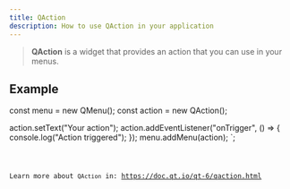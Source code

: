 ```yaml
---
title: QAction
description: How to use QAction in your application
---
```



> **QAction** is a widget that provides an action that you can use in your menus.

## Example


const menu = new QMenu();
const action = new QAction();

action.setText("Your action");
action.addEventListener("onTrigger", () => {
    console.log("Action triggered");
});
menu.addMenu(action);
`;

<Code code={qActionExample} title='example_action.ts' lang='ts' />

Learn more about `QAction` in: https://doc.qt.io/qt-6/qaction.html